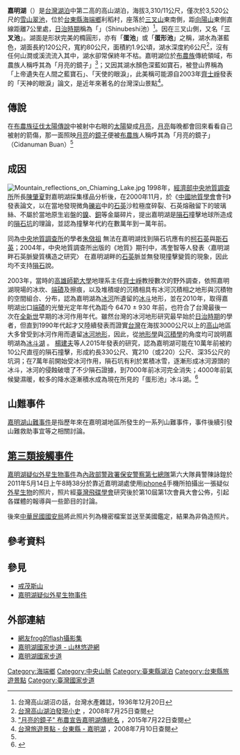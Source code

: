 {{Infobox body of water
 |name = 嘉明湖
 |image = [[File:Chiaming_Lake_surrounded_by_mountains.jpg|270px]]
 |caption = 由西北側望見的嘉明湖，左方最高的山峰為[[布拉克桑山|布拉克桑山]]。
 |coords = {{coord|23|17|36|N|121|2|3|E|region:TW|display=title,inline}}
 |lake_type = [[隕石坑|隕石撞擊湖]]、[[冰斗|冰斗湖]]
 |inflow = 無
 |outflow = 無
 |part_of = {{ROC}}
 |location = {{TWN}}[[臺東縣|臺東縣]][[海端鄉|海端鄉]]<br>[[三叉山|三叉山]]東南側
 |length = 120公尺
 |width = 80公尺
 |area = 1.9公頃
 |depth = 6公尺
 |elevation = 3,310公尺
 |pushpin_map=Taiwan
}}

'''嘉明湖'''（{{lang-bnn|Cidanuman Buan}}）是[[台灣湖泊|台灣湖泊]]中第二高的高山湖泊，海拔3,310/11公尺，僅次於3,520公尺的[[雪山_(台湾)|雪山]][[翠池|翠池]]，位於[[台東縣|台東縣]][[海端鄉|海端鄉]]利稻村，座落於[[三叉山|三叉山]]東南側，距[[向陽山|向陽山]]東側直線距離7公里處，[[台灣日治時期|日治時期]]稱為「'''{{lang|ja|シヌべシ池}}'''」（Shinubeshi池）<ref>台灣高山湖沼の話，台灣水產雜誌，1936年12月20日</ref>。因在三叉山側，又名「'''三叉池'''」。湖面是形狀完美的橢圓形，亦有「'''蛋池'''」或「'''蛋形池'''」之稱，湖水為湛藍色，湖面長約120公尺，寬約80公尺，面積約1.9公頃，湖水深度約6公尺<ref>[http://jhuangwei.e-land.gov.tw/88/20080818025607.pdf 台灣高山湖泊發現小史] {{Wayback|url=http://jhuangwei.e-land.gov.tw/88/20080818025607.pdf |date=20131019160004 }}，2008年7月25日查閱</ref>，沒有任何山澗或溪流流入其中，湖水卻常保終年不枯。嘉明湖位於[[布農族|布農族]]傳統領域，布農族人稱呼其為「月亮的鏡子」<ref name="月亮的鏡子">[http://titv.ipcf.org.tw/news-11963 "月亮的鏡子" 布農宣告嘉明湖傳統名] {{Wayback|url=http://titv.ipcf.org.tw/news-11963 |date=20200724143829 }}，2015年7月22日查閱</ref>；又因其湖水顏色深藍如寶石，被登山界稱為「上帝遺失在人間之藍寶石」、「天使的眼淚」，此美稱可能源自2003年[[齊士崢|齊士崢]]發表的「天神的眼淚」論文，{{r|楊建夫2015}}是近年來著名的台灣深山景點<ref>[http://www.traveling.tw/taitung102090.php 台灣旅遊景點 - 台東縣 - 嘉明湖] {{Wayback|url=http://www.traveling.tw/taitung102090.php |date=20070927020221 }}，2008年7月10日查閱</ref>。

== 傳說 ==
{{main|布農族征伐太陽傳說}}

在[[布農族征伐太陽傳說|布農族征伐太陽傳說]]中被射中右眼的[[太陽|太陽]]變成[[月亮|月亮]]，[[月亮|月亮]]每晚都會回來看看自己被射的箭傷，那一面照映[[月亮|月亮]]的[[鏡子|鏡子]]便被[[布農族|布農族]]人稱呼其為「月亮的鏡子」（Cidanuman Buan）<ref name="月亮的鏡子"></ref>

== 成因 ==
[[File:Mountain_reflections_on_Chiaming_Lake.jpg|thumb]]
1998年，[[經濟部中央地質調查所|經濟部中央地質調查所]]所長[[陳肇夏|陳肇夏]]對嘉明湖採集樣品分析後，在2000年11月，於《[[中國地質學會|中國地質學會]]會刊》發表論文，以在當地發現微角[[礫岩|礫岩]]中的[[石英|石英]]沙粒極度碎裂、石英熔融留下的玻璃絲、不屬於當地原生岩盤的[[鎳|鎳]]、[[銅|銅]]等金屬碎片，提出嘉明湖是[[隕石|隕石]]撞擊地球所造成的[[隕石坑|隕石坑]]的理論，並認為撞擊年代約在數萬年到一萬年前。

<!--不過，-->同為[[中央地質調查所|中央地質調查所]]的學者[[朱傚祖|朱傚祖]]<!--卻以-->無法在嘉明湖找到隕石坑應有的[[柯石英|柯石英]]與[[斯石英|斯石英]]；2004年，中央地質調查所出版的《地質》期刊中，馮奎智等人發表〈嘉明湖畔石英脈變質構造之研究〉<!--也證實-->在嘉明湖畔的[[石英|石英]]脈並無發現撞擊變質的現象，因此均不支持[[隕石|隕石]]說。

<!--而-->2003年，當時的[[高雄師範大學|高雄師範大學]]地理系主任[[齊士崢|齊士崢]]教授數次的野外調查，依照嘉明湖現場的冰坎、[[端磧|端磧]]及擦痕，以及堆積堤的沉積相具有冰河沉積相之地形與沉積物的空間組合、分布，認為嘉明湖為[[冰河|冰河]]所遺留的[[冰斗|冰斗]]地形，並在2010年，取得嘉明湖出口[[端磧|端磧]]的光螢光定年年代為距今 6470 ± 930 年前，也符合了台灣最後一次在[[全新世|全新世]]早期的冰河作用年代。雖然台灣的冰河地形研究最早始於[[台灣日治時期|日治時期]]的學者，但直到1990年代起才又陸續發表而證實[[台灣|台灣]]在海拔3000公尺以上的[[高山|高山]]地區大多曾受到冰河作用而遺留[[冰河地形|冰河地形]]，因此，從[[地形學|地形學]]與[[沉積學|沉積學]]的角度均可說明嘉明湖為[[冰斗|冰斗湖]]<!--，在[[學術界|學術界]]已無爭議-->。
[[楊建夫|楊建夫]]等人2015年發表的研究，認為嘉明湖可能在10萬年前被約10公尺直徑的隕石撞擊，形成約長330公尺、寬210（或220）公尺、深35公尺的坑洞；在7萬年前開始受冰河作用，隕石坑有利於累積冰雪，逐漸形成冰河源頭的冰斗，冰河的侵蝕破壞了不少隕石證據，到7000年前冰河完全消失；4000年前氣候變濕暖，較多的降水逐漸積水成為現在所見的「蛋形池」冰斗湖。<ref name="楊建夫2015">{{cite conference |author1=楊建夫 |author2=曹常鴻 |author3=林大裕 |author4=黃一元 |title=哭泣的「天使眼淚」——世界級地景嘉明湖的快速消失 |conference=全國登山研討會 |year=2015 |pages=178-192 |url=http://taiwanmt.nchu.edu.tw/2015/download/C2-1%E6%A5%8A%E5%BB%BA%E5%A4%AB.pdf}}</ref>

== 山難事件 ==
{{seealso|嘉明湖山難事件}}

[[嘉明湖山難事件|嘉明湖山難事件]]是指歷年來在嘉明湖地區所發生的一系列山難事件，事件後續引發山難救助事宜等之相關討論。

== [[近距離接觸#第三類接觸|第三類接觸事件]] ==
{{seealso|嘉明湖疑似外星生物事件}}
[[嘉明湖疑似外星生物事件|嘉明湖疑似外星生物事件]]為[[內政部警政署保安警察第七總隊|內政部警政署保安警察第七總隊]]第六大隊員警陳詠鍠於2011年5月14日上午8時38分於靠近嘉明湖處使用[[iphone4|iphone4]]手機所拍攝出一張疑似[[外星生物|外星生物]]的照片，照片經[[台灣飛碟學會|臺灣飛碟學會]]研究後於第10屆第1次會員大會公佈，引起各媒體的報導與一些節目的討論。

後來[[中華民國國安局|中華民國國安局]]將此照片列為機密檔案並送至美國鑑定，結果為非偽造照片。

== 參考資料 ==
{{reflist|2}}

==參見==
*[[戒茂斯山|戒茂斯山]]
*[[嘉明湖疑似外星生物事件|嘉明湖疑似外星生物事件]]

== 外部連結 ==
{{commons category|Chiaming Lake}}
* [https://web.archive.org/web/20070623181939/http://3310.frogfree.com/ 網友frog的flash攝影集]
* [https://recreation.forest.gov.tw/Trail/RT?typ=3&tr_id=139 嘉明湖國家步道 - 山林悠遊網]{{Wayback|url=https://recreation.forest.gov.tw/Trail/RT?typ=3&tr_id=139 |date=20201101095558 }}
* [https://jmlnt.forest.gov.tw/ 嘉明湖國家步道] {{Wayback|url=https://jmlnt.forest.gov.tw/ |date=20210612204502 }}

{{台灣湖泊}}
{{臺灣國家步道}}
{{台灣地景}}

[[Category:海端鄉|Category:海端鄉]]
[[Category:中央山脈|Category:中央山脈]]
[[Category:臺東縣湖泊|Category:臺東縣湖泊]]
[[Category:台東縣旅遊景點|Category:台東縣旅遊景點]]
[[Category:臺灣國家步道|Category:臺灣國家步道]]